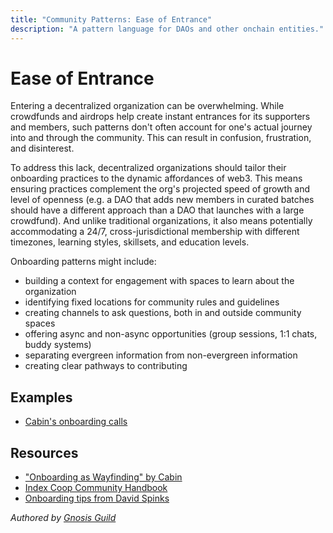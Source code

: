 ```yaml
---
title: "Community Patterns: Ease of Entrance"
description: "A pattern language for DAOs and other onchain entities."
---
```


# Ease of Entrance

Entering a decentralized organization can be overwhelming. While crowdfunds and airdrops help create instant entrances for its supporters and members, such patterns don't often account for one's actual journey into and through the community. This can result in confusion, frustration, and disinterest.

To address this lack, decentralized organizations should tailor their onboarding practices to the dynamic affordances of web3. This means ensuring practices complement the org's projected speed of growth and level of openness (e.g. a DAO that adds new members in curated batches should have a different approach than a DAO that launches with a large crowdfund). And unlike traditional organizations, it also means potentially accommodating a 24/7, cross-jurisdictional membership with different timezones, learning styles, skillsets, and education levels.

Onboarding patterns might include:

- building a context for engagement with spaces to learn about the organization
- identifying fixed locations for community rules and guidelines
- creating channels to ask questions, both in and outside community spaces
- offering async and non-async opportunities (group sessions, 1:1 chats, buddy systems)
- separating evergreen information from non-evergreen information
- creating clear pathways to contributing

## Examples

- [Cabin's onboarding calls](https://discord.gg/ttgRU7QKVE)

## Resources

- ["Onboarding as Wayfinding" by Cabin](https://creators.mirror.xyz/ggSQQlTSGqJ2_U7HVNjm4f3s98on5EfUyR9rW_z3fw0)
- [Index Coop Community Handbook](https://docs.indexcoop.com/)
- [Onboarding tips from David Spinks](https://twitter.com/davidspinks/status/1448360008706445312?s=21)

*Authored by [Gnosis Guild](https://gnosisguild.org)*
